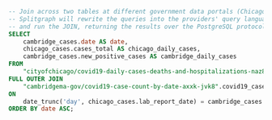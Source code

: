 ```sql
-- Join across two tables at different government data portals (Chicago and Cambridge)
-- Splitgraph will rewrite the queries into the providers' query language, get the data
-- and run the JOIN, returning the results over the PostgreSQL protocol.
SELECT
    cambridge_cases.date AS date,
    chicago_cases.cases_total AS chicago_daily_cases,
    cambridge_cases.new_positive_cases AS cambridge_daily_cases
FROM
    "cityofchicago/covid19-daily-cases-deaths-and-hospitalizations-naz8-j4nc".covid19_daily_cases_deaths_and_hospitalizations chicago_cases
FULL OUTER JOIN
    "cambridgema-gov/covid19-case-count-by-date-axxk-jvk8".covid19_case_count_by_date cambridge_cases
ON
    date_trunc('day', chicago_cases.lab_report_date) = cambridge_cases.date::timestamp
ORDER BY date ASC;
```

